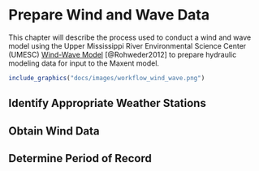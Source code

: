 # Prepare Wind and Wave Data
This chapter will describe the process used to conduct a wind and wave model using the Upper Mississippi River Environmental Science Center (UMESC) [Wind-Wave Model](https://umesc.usgs.gov/management/dss/wind_fetch_wave_models_2012update.html) [@Rohweder2012] to prepare hydraulic modeling data for input to the Maxent model. 

```r
include_graphics("docs/images/workflow_wind_wave.png")
```

## Identify Appropriate Weather Stations

## Obtain Wind Data

## Determine Period of Record


